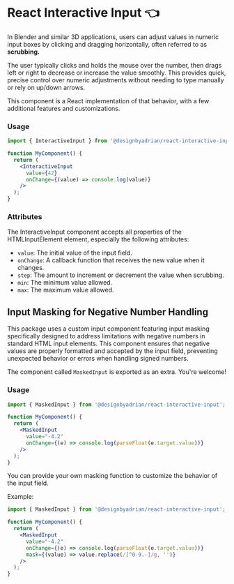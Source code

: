 

<Meta title="Introduction" />

# React Interactive Input 👈

In Blender and similar 3D applications, users can adjust values in numeric input boxes by clicking and dragging horizontally, often referred to as **scrubbing.**

The user typically clicks and holds the mouse over the number, then drags left or right to decrease or increase the value smoothly. This provides quick, precise control over numeric adjustments without needing to type manually or rely on up/down arrows.

This component is a React implementation of that behavior, with a few additional features and customizations.

### Usage

```jsx
import { InteractiveInput } from '@designbyadrian/react-interactive-input';

function MyComponent() {
  return (
    <InteractiveInput
      value={42}
      onChange={(value) => console.log(value)}
    />
  );
}
```

### Attributes

The InteractiveInput component accepts all properties of the HTMLInputElement element,
especially the following attributes:

- `value`: The initial value of the input field.
- `onChange`: A callback function that receives the new value when it changes.
- `step`: The amount to increment or decrement the value when scrubbing.
- `min`: The minimum value allowed.
- `max`: The maximum value allowed.

## Input Masking for Negative Number Handling

This package uses a custom input component featuring input masking specifically designed to address limitations with negative numbers in standard HTML input elements. This component ensures that negative values are properly formatted and accepted by the input field, preventing unexpected behavior or errors when handling signed numbers.

The component called `MaskedInput` is exported as an extra. You're welcome!

### Usage

```jsx
import { MaskedInput } from '@designbyadrian/react-interactive-input';

function MyComponent() {
  return (
    <MaskedInput
      value="-4.2"
      onChange={(e) => console.log(parseFloat(e.target.value))}
    />
  );
}
```

You can provide your own masking function to customize the behavior of the input field.

Example:

```jsx
import { MaskedInput } from '@designbyadrian/react-interactive-input';

function MyComponent() {
  return (
    <MaskedInput
      value="-4.2"
      onChange={(e) => console.log(parseFloat(e.target.value))}
      mask={(value) => value.replace(/[^0-9.-]/g, '')}
    />
  );
}
```
